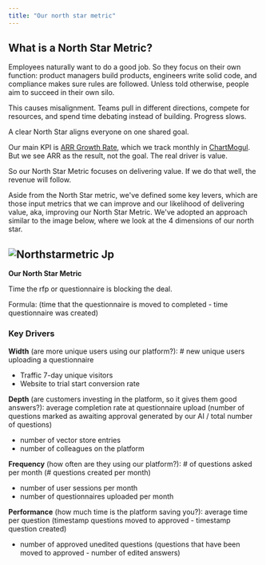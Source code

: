 ```yaml
---
title: "Our north star metric"
---
```


## **What is a North Star Metric?**

Employees naturally want to do a good job. So they focus on their own function: product managers build products, engineers write solid code, and compliance makes sure rules are followed. Unless told otherwise, people aim to succeed in their own silo.

This causes misalignment. Teams pull in different directions, compete for resources, and spend time debating instead of building. Progress slows.

A clear North Star aligns everyone on one shared goal.

Our main KPI is [ARR Growth Rate](https://www.metrichq.org/saas/arr-growth-rate/), which we track monthly in [ChartMogul](https://app.chartmogul.com/#/reports/charts/arr?start=2021-02-16&end=2025-03-31&interval=month&type=line&compare=true&stacked=false). But we see ARR as the result, not the goal. The real driver is value.

So our North Star Metric focuses on delivering value. If we do that well, the revenue will follow.

Aside from the North Star metric, we've defined some key levers, which are those input metrics that we can improve and our likelihood of delivering value, aka, improving our North Star Metric. We've adopted an approach similar to the image below, where we look at the 4 dimensions of our north star.

## ![Northstarmetric Jp](/images/northstarmetric.jpg)

**Our North Star Metric**

Time the rfp or questionnaire is blocking the deal.

Formula: (time that the questionnaire is moved to completed - time questionnaire was created)

### Key Drivers

**Width** (are more unique users using our platform?): # new unique users uploading a questionnaire

- Traffic 7-day unique visitors
- Website to trial start conversion rate

**Depth** (are customers investing in the platform, so it gives them good answers?): average completion rate at questionnaire upload (number of questions marked as awaiting approval generated by our AI / total number of questions)

- number of vector store entries
- number of colleagues on the platform

**Frequency** (how often are they using our platform?): # of questions asked per month (# questions created per month)

- number of user sessions per month
- number of questionnaires uploaded per month

**Performance** (how much time is the platform saving you?): average time per question (timestamp questions moved to approved - timestamp question created)

- number of approved unedited questions (questions that have been moved to approved - number of edited answers)
